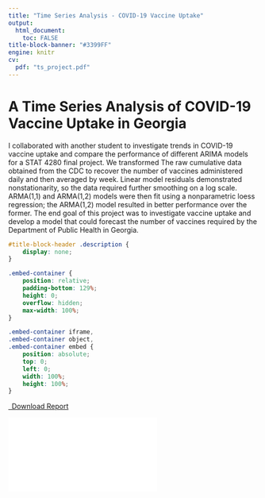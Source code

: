 ```yaml
---
title: "Time Series Analysis - COVID-19 Vaccine Uptake"
output: 
  html_document:
    toc: FALSE
title-block-banner: "#3399FF"
engine: knitr 
cv:
  pdf: "ts_project.pdf"
---
```

# A Time Series Analysis of COVID-19 Vaccine Uptake in Georgia

I collaborated with another student to investigate trends in COVID-19 vaccine uptake and compare the performance of different ARIMA models for a STAT 4280 final project. We transformed The raw cumulative data obtained from the CDC to recover the number of vaccines administered daily and then averaged by week. Linear model residuals demonstrated nonstationarity, so the data required further smoothing on a log scale. ARMA(1,1) and ARMA(1,2) models were then fit using a nonparametric loess regression; the ARMA(1,2) model resulted in better performance over the former. The end goal of this project was to investigate vaccine uptake and develop a model that could forecast the number of vaccines required by the Department of Public Health in Georgia.

```css
#title-block-header .description {
    display: none;
}
```

```css
.embed-container {
    position: relative;
    padding-bottom: 129%;
    height: 0;
    overflow: hidden;
    max-width: 100%;
}

.embed-container iframe,
.embed-container object,
.embed-container embed {
    position: absolute;
    top: 0;
    left: 0;
    width: 100%;
    height: 100%;
}
```

```{=html}
<p class="text-center">
  <a class="btn btn-primary btn-lg cv-download" href="`r rmarkdown::metadata$cv$pdf`" target="_blank">
    <i class="fa-solid fa-file-arrow-down"></i>&ensp;Download Report
  </a>
</p>

<div class="embed-container">
  <iframe src="`r rmarkdown::metadata$cv$pdf`" style="border: 0.5px"></iframe>
</div>
```

